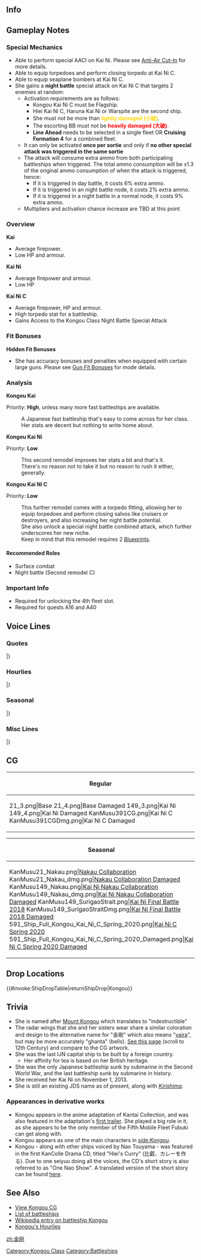 ==Info==
{{KanmusuInfo|ID=021}}
{{KanmusuInfo|ID=021a}}
{{KanmusuInfo|ID=149}}
{{KanmusuInfo|ID=391}}

==Gameplay Notes==
===Special Mechanics===
* Able to perform special AACI on Kai Ni. Please see [[Anti-Air Cut-In]] for more details.
* Able to equip torpedoes and perform closing torpedo at Kai Ni C.
* Able to equip seaplane bombers at Kai Ni C.
* She gains a '''night battle''' special attack on Kai Ni C that targets 2 enemies at random: 
** Activation requirements are as follows:  
*** Kongou Kai Ni C must be Flagship.
*** Hiei Kai Ni C, Haruna Kai Ni or Warspite are the second ship.
*** She must not be more than <span style="color:gold;">'''lightly damaged (小破)'''</span>.
*** The escorting BB must not be <span style="color:red;">'''heavily damaged (大破)'''</span>.
*** '''Line Ahead''' needs to be selected in a single fleet OR '''Cruising Formation 4''' for a combined fleet.
** It can only be activated '''once per sortie''' and only if '''no other special attack was triggered in the same sortie'''
** The attack will consume extra ammo from both participating battleships when triggered. The total ammo consumption will be x1.3 of the original ammo consumption of when the attack is triggered, hence:
***If it is triggered in day battle, it costs 6% extra ammo.
***If it is triggered in an night battle node, it costs 2% extra ammo.
***If it is triggered in a night battle in a normal node, it costs 9% extra ammo.
** Multipliers and activation chance increase are TBD at this point

===Overview===
'''Kai'''
* Average firepower.
* Low HP and armour.

'''Kai Ni'''
* Average firepower and armour.
* Low HP

'''Kai Ni C'''
* Average firepower, HP and armour.
* High torpedo stat for a battleship.
* Gains Access to the Kongou Class Night Battle Special Attack

===Fit Bonuses===
{{:{{BASEPAGENAME}}/Equipment Bonuses}}
{{clear}}

'''Hidden Fit Bonuses'''
* She has accuracy bonuses and penalties when equipped with certain large guns. Please see [[Gun Fit Bonuses]] for mode details.

===Analysis===
'''Kongou Kai'''

Priority: '''High''', unless many more fast battleships are available.

:A Japanese fast battleship that's easy to come across for her class.
:Her stats are decent but nothing to write home about.



'''Kongou Kai Ni'''

Priority: '''Low'''

:This second remodel improves her stats a bit and that's it.
:There's no reason not to take it but no reason to rush it either, generally.



'''Kongou Kai Ni C'''  

Priority: '''Low'''
:This further remodel comes with a torpedo fitting, allowing her to equip torpedoes and perform closing salvos like cruisers or destroyers, and also increasing her night battle potential. 
:She also unlock a special night battle combined attack, which further underscores her new niche.
:Keep in mind that this remodel requires 2 [[Blueprint]]s.


====Recommended Roles====
* Surface combat
* Night battle (Second remodel C)

===Important Info===
* Required for unlocking the 4th fleet slot.
* Required for quests A16 and A40

==Voice Lines==
===Quotes===
{{ShipquoteHeader}}
{{ShipquoteKai
|scenario = Introduction
|origin = 英国で産まれた帰国子女の金剛デース！ ヨロシクオネガイシマース！
|translation = I'm the English-born returnee, Kongou! Please take good care of me!
|audio = KongoGet.ogg
}}
{{ShipquoteKai
|scenario = Introduction
|kai3 = yes
|origin = 英国で産まれた帰国子女の金剛、その第三改装デース！提督、 ドゾヨロシクオネガイシマース！
|translation = I'm the English-born returnee, Kongou! Now with my 3rd remodel! Admiral, please take good care of me!
|audio = KongouKai2C-Intro.mp3
}}
{{ShipquoteKai
|scenario = Library
|origin = 超弩級戦艦として建造技術導入を兼ねて英国ヴィッカース社で建造された、金剛デース！
太平洋戦域でも持ち前の高速力を活かして、大活躍デース！ 期待してネ！
|translation = I'm the super dreadnought built with foreign technology by the Vickers Shipbuilding Company in England, Kongou!<ref>The IJN commissioned [https://en.wikipedia.org/wiki/George_Thurston George Thurston] to design them a modern battleship, the result was an improved [https://en.wikipedia.org/wiki/Lion-class_battlecruiser Lion-class].</ref>
I'll put my naturally high speed to great use in the Pacific Theatre too!<ref>She had a maximum speed of 30 knots, faster than most of her contemporaries and could keep up with the lighter ships in the fleet.</ref> Look forward to it!
|audio = KongoLibrary.ogg
}}
{{ShipquoteKai
|scenario = Secretary 1
|origin = Hi！今日も良い天気ネー！
|translation = Hi! Today is another splendid day!
|audio = KongoPort1.ogg
}}
{{ShipquoteKai
|scenario = Secretary 2
|origin = 紅茶が飲みたいネー
|translation = I'd love a cuppa~ 
|audio = KongoPort3.ogg
}}
{{ShipquoteKai
|scenario = Secretary 2
|kai3 = yes
|origin = この戦いの後も、また提督と紅茶を飲みたいネ！ 
|translation = I want to drink tea with the Admiral again after this battle! 
|audio = Kongou_Kantai_Kessen_2018_Sec2b.mp3
}}
{{ShipquoteKai
|scenario = Secretary 3
|origin = Hey、提督ぅー！ 触ってもイイけどサー、時間と場所をわきまえなヨー！
|translation = Hey, Admiral! I don't mind you touching me, but mind the time and place!
|audio = KongoPort2.ogg
}}
{{ShipquoteKai
|scenario = Secretary 3
|kai3 = yes
|origin = Hey、提督ぅー！愛し合うのはof courseだけど、時間と場所をわきまえなヨー！OK?
|translation = Hey, Admiral! It's fine to be lovey dovey, but mind the time and place! Ok?
|audio = KongouKai2C-Sec3.mp3
}}
{{ShipquoteKai
|scenario = Secretary Idle
|origin = 目を離さないでって言ったのにぃ～！提督ぅー、何してるデース！
|translation = I told you not to take your eyes off me~! Admiral, what are you doing~!?
|audio = KongoIdle.ogg
}}
{{ShipquoteKai
|scenario = Secretary (Married)
|origin = Hey、提督ぅ～！いつも頑張ってるけど、あまり無理はしないで欲しいデース！
|translation = Hey, Admiral~! You're always working hard, but I hope that you don't overdo it!
|audio = KongoPortMarriage.ogg
}}
{{ShipquoteKai
|scenario = Secretary (Married)
|kai3 = yes
|origin = 提督…少しだけギュットしてもらってもいいデス…んー…えへへぇ。Thank you! またがんばれます！
|translation = Admiral... it's fine to hold me just a little tighter... Ngh... Ehehe. Thank you! I can keep working hard!
|audio = KongouKai2C-SecMarried.mp3
}}
{{ShipquoteKai
|scenario = Wedding
|origin = 提督ぅ～、時間と場所もそうだケド、ムードとタイミングも忘れたらNOなんだからネ…?
|translation = Admiral~, even though it's the right time and place; it will still be a "No"... If you forget the mood and timing, alright...?
|audio = KongoMarriage.ogg
}}
{{ShipquoteKai
|scenario = Player's Score
|origin = 提督！You've got mail！Love letterは許さないからネ！
|translation = Admiral! You've got mail! I won't forgive you if it's a love letter!
|audio = KongoScore.ogg
}}
{{ShipquoteKai
|scenario = Joining the Fleet
|origin = 私たちの出番ネ！Follow me！皆さん、ついてきてくださいネー
|translation = It's our turn now! Follow me! Everyone, please give it your all!
|audio = KongoJoin.ogg
}}
{{ShipquoteKai
|scenario = Joining the Fleet
|kai3 = yes
|origin = 第一遊撃部隊、第二部隊、私達の出番ネー。Follow me! 皆さん、本気でついてきてくださいネー！
|translation = 1st Striking Force, 2nd Section, it's our turn to shine. Follow me! Everyone, please really give it your all!
|audio = KongouKai2C-JoinFleet.mp3
}}
{{ShipquoteKai
|scenario = Equipment 1
|origin = Yes！私の実力、見せてあげるネー！
|translation = Yes! I will show you what I'm made of!
|audio = KongoEquip1.ogg
}}
{{ShipquoteKai
|scenario = Equipment 2
|origin = やっと本当の私になれた気がシマース！
|translation = It feels like I've finally became my true self!
|audio = KongoEquip2.ogg
}}
{{ShipquoteKai
|scenario = Equipment 3 
|origin = Wow！congratulations！
|translation = Wow! Congratulations!
|audio = KongoEquip3.ogg
}}
{{ShipquoteKai
|scenario = Equipment 3
|kai2 = yes
|origin = Wow！提督にpresentsネー！
|translation = Wow! Presents from the Admiral!
|audio = KongoEquip3Kai2.ogg
}}
{{ShipquoteKai
|scenario = Supply
|origin = Supplyは大切ネ！
|translation = Supplies are important!
|audio = KongoSupply.ogg
}}
{{ShipquoteKai
|scenario = Docking (Minor Damage)
|origin = Tea timeは大事にしないとネー！
|translation = It's important to take time out for tea time!
|audio = KongoRepairMinor.ogg
}}
{{ShipquoteKai
|scenario = Docking (Major Damage)
|origin = うー…日頃の無理が祟ったみたいデース…
|translation = Oh... seems like my exertions are catching up to me. <ref>Kongou was routinely deployed in battles due to her speed.</ref>
|audio = KongoRepairMajor.ogg
}}
{{ShipquoteKai
|scenario = Construction
|origin = Newfaceが登場したヨー
|translation = 	A new face has arrived~
|audio = KongoConstruction.ogg
}}
{{ShipquoteKai
|scenario = Returning from Sortie
|origin = 戦果resultがあがったヨー！
|translation = The battle results are in!
|audio = KongoReturn.ogg
}}
{{ShipquoteKai
|scenario = Starting a Sortie
|origin = 提督のハートを掴むのは、私デース！
|translation = I will be the one who wins the Admiral's heart!
|audio = KongoSortie.ogg
}}
{{ShipquoteKai
|scenario = Starting a Sortie
|kai3 = yes
|origin = 榛名、準備はいい？第三戦隊、抜錨！提督のハートを掴むのは、私達デス！
|translation = Haruna, are you ready? 3rd fleet, weigh anchor! We'll be the ones to win the Admiral's heart!
|audio = KongouKai2C-Sortie.mp3
}}
{{ShipquoteKai
|scenario = Starting a Battle
|origin = 撃ちます！Fire！
|translation = Engaging! FIRE!
|audio = KongoBattleStart.ogg
}}
{{ShipquoteKai
|scenario = Starting a Battle
|kai3 = yes
|origin = New Kongou-classのfirepowerを見るデス！
|translation = I'll show you the firepower of the new Kongou-class!
|audio = KongouKai2C-BattleStart.mp3
}}
{{ShipquoteKai
|scenario = Attack
|origin = Burning...Love！
|translation = Burning... Love!
|audio = KongoAttack.ogg
}}
{{ShipquoteKai
|scenario = Special 1
|kai3 = yes
|origin = さあ、決めますよ！全主砲、target!
|translation = Now, it's the moment of truth! All main guns, on target!
|audio = Ship_Voice_Kongou_Kai_Ni_C_Special_1.mp3
}}
{{ShipquoteKai
|scenario = Daytime Spotting/ Night Battle Attack
|origin = 全砲門！Fire！
|translation = 	All guns, Fire!
|audio = KongoNightAttack.ogg
}}
{{ShipquoteKai
|scenario = Night Battle
|origin = これでfinish！？な訳無いデショ！私は食らいついたら離さないワ！
|translation = You think I'm finished!? Think again! I won't let go once I've got you!
|audio = KongoNightBattle.ogg
}}
{{ShipquoteKai
|scenario = Night Battle
|kai3 = yes
|origin = 食らいついたら離さないって…言ったデース！
|translation = I told you... I won't let you go once I've got you!
|audio = Kongou_Kantai_Kessen_2018_NightAtk.mp3
}}
{{ShipquoteKai
|scenario = MVP
|origin = 私の活躍見てくれたの？もっと頑張るから目を離しちゃnoなんだからネ！
|translation = Did you see my exploits? I'll do even better so don't take your eyes off me!
|audio = KongoMVP.ogg
}}
{{ShipquoteKai
|scenario = Minor Damage 1
|origin = あぁあっ！
|translation = Aah!
|audio = KongoHitMinor1.ogg
}}
{{ShipquoteKai
|scenario = Minor Damage 2
|origin = 提督ぅー！
|translation = 	Admiral~!
|audio = KongoHitMinor2.ogg
}}
{{ShipquoteKai
|scenario = Major Damage
|origin = Shit！提督に貰った大切な装備が！
|translation = Shit! The precious equipment I got from the Admiral has...!
|audio = KongoHitMajor.ogg
}}
{{ShipquoteKai
|scenario = Sunk
|origin = 提督…どうか武運長久を…私…ヴァルハラから見ているネ…
|translation = Admiral... May your fortunes hold...I'll... be watching from Valhalla... <ref>Valhalla means a old Norse Valhöll "hall of the slain who die in combat travel to Valhalla upon death influence in Norse mythology in Europe.</ref>
|audio = KongoSunk.ogg
}}
|} <references/>
{{clear}}

===Hourlies===
{{ShipquoteHeader | type = hourly}}
{{ShipquoteKai
|scenario = 00:00
|origin = 午前０時justデース！
|translation = It's just 12am!
|audio = Kongou-00.ogg
}}
{{ShipquoteKai
|scenario = 01:00
|origin = 午前１時。提督は働き者デース。
|translation = 1am. You're a hard worker, Admiral.
|audio = Kongou-01.ogg
}}
{{ShipquoteKai
|scenario = 02:00
|origin = 午前…２時…いつまで働くのー？　ふぇぇ…
|translation = 2... am... How long will you keep working? *Yawn*...
|audio = Kongou-02.ogg
}}
{{ShipquoteKai
|scenario = 03:00
|origin = 午前...三時...I'm just sleeping now...
|translation = 3... am... I'm just sleeping now...
|audio = Kongou-03.ogg
}}
{{ShipquoteKai
|scenario = 04:00
|origin = 午前...４時...提督もこっちに来るネ…すぅすぅ…提督～？
|translation = 4... am... So you came over too, Admiral... *sleeping sounds*... Admiral~?
|audio = Kongou-04.ogg
}}
{{ShipquoteKai
|scenario = 05:00
|origin = 午前５時。ん？今比叡の叫び声が聞こえたような？
|translation = 5am. Hmm? Did I just hear Hiei screaming?
|audio = Kongou-05.ogg
}}
{{ShipquoteKai
|scenario = 06:00
|origin = Good morning!朝６時デース！提督ぅー。朝からかっこいいデース！
|translation = Good morning! It's 6 in the morning! You look good in the morning, Admiral!
|audio = Kongou-06.ogg
}}
{{ShipquoteKai
|scenario = 07:00
|origin = 朝７時デース！提督のbreakfastなんですカー？
|translation = It's 7 in the morning! What are you having for breakfast, Admiral?
|audio = Kongou-07.ogg
}}
{{ShipquoteKai
|scenario = 08:00
|origin = 午前８時デース。Wow!朝は納豆ですカー。あのー、混ぜたり、乗せたりするやつですネー！
|translation = It's 8am. Wow! Natto in the morning? Ummm, first mix it then put it on top like this right!
|audio = Kongou-08.ogg
}}
{{ShipquoteKai
|scenario = 09:00
|origin = 午前９時デース。ジャパニーズbreakfast、堪能シマシター。
|translation = It's 9am. I enjoyed that Japanese breakfast.
|audio = Kongou-09.ogg
}}
{{ShipquoteKai
|scenario = 10:00
|origin = Ten o'clock!朝のお仕事、come on!
|translation = Ten o'clock! Come on, let's do the morning's work!
|audio = Kongou-10.ogg
}}
{{ShipquoteKai
|scenario = 11:00
|origin = Eleven～！Hey, 提督ぅー。 見ているダケで、飽きないネー！
|translation = Eleven~! Hey, Admiral~... You just don't get tired of watching me~!
|audio = Kongou-11.ogg
}}
{{ShipquoteKai
|scenario = 12:00
|origin = 正午１２時をアナウンスするデース！ランチの時間デース！
|translation = It's the 12pm announcement! It's time for lunch!
|audio = Kongou-12.ogg
}}
{{ShipquoteKai
|scenario = 13:00
|origin = 午後１時！提督のランチはまた納豆デスカー。紅茶とはあんまり...合わないデス...
|translation = 1pm.! You're having natto for lunch again, Admiral? That... doesn't go well with... black tea...
|audio = Kongou-13.ogg
}}
{{ShipquoteKai
|scenario = 14:00
|origin = 午後２時。もうすぐ tea time ネー！スコーン用意して、waiting for you！
|translation = 2pm. It's almost tea time! I've got scones waiting for you!
|audio = Kongou-14.ogg
}}
{{ShipquoteKai
|scenario = 15:00
|origin = 午後３時。提督と二人でtea timeデース！huuuum～紅茶が美味しいネー♪
|translation = 3pm. Tea time with the Admiral! Mmmmm, black tea is delicious♪
|audio = Kongou-15.ogg
}}
{{ShipquoteKai
|scenario = 16:00
|origin = 午後４時。HEY！提督ぅー、私手作りのスコーンはいかがでしたか～？
|translation = 4pm. Hey, Admiral~ How about having one of my hand-made scones?
|audio = Kongou-16.ogg
}}
{{ShipquoteKai
|scenario = 17:00
|origin = Evening five o'clock． 提督を想う気持ちは誰にも負けないネ！
|translation = Five o'clock in the evening. I won't lose to anyone in feelings for you, Admiral! 
|audio = Kongou-17.ogg
}}
{{ShipquoteKai
|scenario = 18:00
|origin = 午後６時。今日のディナーは英国式のカレーを提督に作ってあげるデース！
|translation = 6pm. I'll be making English-style curry for you tonight, Admiral!
|audio = Kongou-18.ogg
}}
{{ShipquoteKai
|scenario = 19:00
|origin = 時報ですかー？今スープの煮込み中デース。話しかけないで下サーイ。
|translation = A hourly announcement? I'm making soup right now. Please don't talk to me.
|audio = Kongou-19.ogg
}}
{{ShipquoteKai
|scenario = 20:00
|origin = 午後８時デース、HEY、テイトク―！英国式金剛カレーが出来上がったヨー、召し上がれ♪
|translation = It's 8pm. Hey, Admiral! Kongou's English-style curry is done~ Help yourself♪
|audio = Kongou-20.ogg
}}
{{ShipquoteKai
|scenario = 21:00
|origin = 午後９時。カレーの具がないですって？ 問題nothing♪ 溶け込んでるのデース！
|translation = 9pm. There's nothing in the curry? That's not a problem♪ It's all blended in!
|audio = Kongou-21.ogg
}}
{{ShipquoteKai
|scenario = 22:00
|origin = 午後１０時デース！提督ぅー。今日も一日、ご苦労様ネー！一緒に明日も頑張るネ。
|translation = It's 10pm! Thanks for all your hard work everyday, Admiral! Let's work hard together tomorrow too!
|audio = Kongou-22.ogg
}}
{{ShipquoteKai
|scenario = 23:00
|origin = そろそろgood nightの時間デース、明日も提督のtime keeper担当するからネ!
|translation = It's almost 'good night' time! I'll be your time keeper tomorrow too alright, Admiral?
|audio = Kongou-23.ogg
}}
|} <references/>
{{clear}}

===Seasonal===
{{SeasonalHeaderOld}}
{{SeasonalQuote
|scenario = [[Seasonal/Valentine%27s_Day_2015|Valentine’s Day 2015]]
|origin = HEY、提督ぅー！BURNING LOVEな、チョコレート持ってきたヨ－！
|translation =	Hey, Admiral! I’ve got you some chocolates full of BURNING LOVE~!
|audio = Kongou_Valentine_Sec1.ogg
|notes = Secretary 1
}}
{{SeasonalQuote
|scenario = [[Seasonal/Valentine%27s_Day_2015|Valentine’s Day 2015]]
|origin = バーニング...バレンタインラブ！
|translation = Burning… Valentine’s love!
|audio = Kongou_Valentine_Atk.ogg
|notes = Attack
}}
{{SeasonalQuote
|scenario = [[Seasonal/White_Day_2015|White Day 2015]]
|origin = HEY、提督.わたしへのホワイトデーのビッグなお返しは、なんですか？
|translation = Hey, Admiral. What’s the big return gift I’m getting for White Day?
|audio =Kongou_WhiteDay.ogg
|notes = 
}}
{{SeasonalQuote
|scenario = [[Seasonal/Second_Anniversary|2nd Anniversary]]
|origin = Hey、提督！Second Anniversaryだよ！Congratulations！
|translation = Hey, Admiral! It’s the 2nd anniversary!  Congratulations!
|audio = 021_Kongou_2ndAnniv.mp3
|notes = 
}}
{{SeasonalQuote
|scenario = [[Seasonal/Rainy_Season_2015|Rainy Season 2015]]
|origin = Oh、Rainyな梅雨のSeason、私苦手デース！うぅ～
|translation = Oh, I don’t like the rainy season! Urgh~
|audio = Kongou_Rainy_Secretary_1.ogg
|notes =
}}
{{SeasonalQuote
|scenario = [[Seasonal/Mid_Summer_Season_Update|Midsummer 2015]]
|origin = Summer season到来デース！ 比叡？ 私のswimming wearは？ えぇ、nothing？
|translation = Summer is here! Hiei? What about my swimsuit? Eh, nothing?
|audio = Kongou_Mid_Summer.ogg
|notes =
}}
{{SeasonalQuote
|scenario = [[Seasonal/Christmas_2015|Christmas 2015]]
|origin = Hey、提督！メリークリスマスだよ！さ、私へのプレゼントを早く出すのデス！さ！さぁ！あぁ、逃げたデス！待て！！
|translation = Hey, Admiral! Merry Christmas! Now, hurry up and bring out my present! Hurry it up! Ah, he ran away! Wait!!
|audio = Kongou_Christmas_2015_Sec1.ogg
|notes =
}}
{{SeasonalQuote
|scenario = [[Seasonal/End_of_Year_2015|End of Year 2015]]
|origin = おぉ！今年ももうディセンバーです！早いものですね、提督。鎮守府も大掃除ですか？私に任せるデス！
|translation = Oh! It’s already December! Time flies, Admiral. Spring cleaning the Naval Base? Leave it to me!
|audio = Kongou_Year_End_2015_Sec1.ogg
|notes = 
}}
{{SeasonalQuote
|scenario = [[Seasonal/New_Year_2016|New Year 2016]]
|origin = わぁ、Happy New Year！！提督ぅ、New Yearも、金剛型高速戦艦を、よろしくお願いしマース！！
|translation = Yay, Happy New Year!! Please take care of the Kongou-class fast battleships this year too, Admiral!!
|audio = Kongou_kai_ni_New_Years_Day_2016.ogg
|notes = 
}}
{{SeasonalQuote
|scenario = [[Seasonal/Setsubun_2016|Setsubun 2016]]
|origin = Hey、提督ぅー！今年の節分は、この金剛型四姉妹がdirectionさせていただきマース！まず、鬼役ですが…あぁ、提督ぅ！なぜ逃げるデース！？
|translation = Hey, Admiral! Let us four Kongou-class sisters direct Setsubun this year! First, the Oni will be… Ah, Admiral! Why are you running away!?
|audio = Kongou_Setsubun_2016_Sec1.ogg
|notes = 
}}
{{SeasonalQuote
|scenario = [[Seasonal/Third_Anniversary|3rd Anniversary]]
|origin = Hey 、提督！Third Anniversaryだよ！Yay! Congratulations…and…BURNING…LOVE!
|translation = Hey, Admiral! It’s the 3rd Anniversary! Yay! Congratulations… and… BURNING… LOVE!
|audio = Kongou_3rd_Anniversary_Sec1.mp3
|notes = 
}}
{{SeasonalQuote
|scenario = [[Seasonal/Saury_2016|Saury Festival 2016]]
|origin = サンマ…？Oh、秋刀魚デスネー！探照灯を満載して、漁場に向かうデース！こういうのも、楽しいネー！
|translation = Sanma…? Oh, you mean saury! Let’s load up the searchlights and head to the fishing grounds! This will be fun!
|audio = Kongou_Sec1_Saury_2016.mp3
|notes = 
}}
{{SeasonalQuote
|scenario = [[Seasonal/Fourth_Anniversary|4th Anniversary]]
|origin = HEY、HEY、HEY!提督ぅー！Fourth Anniversaryダヨー!!Yeaaah！！Congratulations、and Burning…Looooooove!!
|translation = HEY, HEY, HEY! Admiral~! It’s the 4th Anniversary!! Yeaaah! Congratulations and burning… LOOOOOOVE!!
|audio = Kongou_4th_Anniversary_Sec1_2017.mp3
|notes = 
}}
{{SeasonalQuote
|scenario = [[Seasonal/Fifth_Anniversary|5th Anniversary]]
|origin = Hey, 提督！5th Anniversaryだよー！Congratulation and BURNING LOVE!
|translation = Hey, Admiral! It’s the 5th Anniversary! Congratulations and BURNING LOVE!
|audio = Kongou_5th_Anniversary_Sec1.mp3
|notes = 
}}
{{SeasonalQuote
|scenario = [[Seasonal/Late_Autumn_2018|Late Autumn 2018]]
|origin = 比叡、鎮守府祭り！提督、一緒に行くです！今年も何やら…変な祭りです？
|translation = It's the Naval Base Festival, Hiei! Let's go together, Admiral! Looks like it's... some strange festival this year?
|audio = Kongou_Late_Autumn_2018_Sec1.mp3
|notes = 
}}
{{SeasonalQuote
|scenario = [[Seasonal/Sixth_Anniversary|6th Anniversary]]
|origin = Hey, 提督！ 6th Anniversaryダヨ！Yay! Congratulations and BURNING LOVE!
|translation = Hey, Admiral! It's the 6th Anniversary! Yay! Congratulations and BURNING LOVE!
|audio = Kongou_6th_Anniversary_Sec1.mp3
|notes = 
}}
{{SeasonalQuote
|scenario = [[Seasonal/Coming_of_Spring_2020|Spring 2020]]
|origin = いらっしゃいませ！鎮守府へようこそです！
|translation = Welcome! Welcome to the Naval Base!
|audio = Kongou_Kai_Ni_C_Spring_2020_Secretary_1.mp3
|notes = Kai Ni C
}}
{{SeasonalQuote
|scenario = [[Seasonal/Seventh_Anniversary|7th Anniversary 2020]]
|origin = Hey, HEY, 提督！7th Anniversaryだよ！Congratulations aaaaaaaand... BURNING LOVE!!
|translation = Hey, HEY, Admiral! It's the 7th Anniversary! Congratulations aaaaaaaand... BURNING LOVE!!
|audio = Kongou_7th_Anniversary_Secretary_1.mp3
|notes = 
}}
|}<references/>

{{clear}}

===Misc Lines===
{{SeasonalHeaderOld}}
{{SeasonalQuote
|scenario = [[Seasonal/Final_Battle|Eve of the Final Battle 2018]]
|origin = 提督、私達三戦隊も、準備を始めるネ。
|translation = BatDiv3 has begun preparations too, Admiral.
|audio = Kongou_Kantai_Kessen_2018_Sec2.mp3
|notes = Seretary 2
}}
{{SeasonalQuote
|scenario = [[Seasonal/Final_Battle|Final Battle 2018]]
|origin = この戦いの後も、また提督と紅茶を飲みたいネー！
|translation = I want to have tea with the Admiral again after this battle!
|audio = Kongou_Kantai_Kessen_2018_Sec2b.mp3
|notes = Secretary 2
}}
{{SeasonalQuote
|scenario = [[Seasonal/Final_Battle|Final Battle 2018]]
|origin = 届いて！もう少しだから！
|translation = Hit! Just a bit closer!
|audio = Kongou_Kantai_Kessen_2018_Atk.mp3
|notes = Attack
}}
{{SeasonalQuote
|scenario = [[Seasonal/Final_Battle|Final Battle 2018]]
|origin = 食らいついたら離さないって、言ったデース！
|translation = I told you, I won’t let go once I’ve got you!
|audio = Kongou_Kantai_Kessen_2018_NightAtk.mp3
|notes = Night Battle Attack
}}
{{SeasonalQuote
|scenario = [[Winter_2018_Event|Final Battle 2018]]
|origin = 第三戦隊、榛名、準備はいい？提督のハートは掴むのは、私デス！
|translation = BatDiv3, are you ready, Haruna? I’ll be the one to capture the Admiral’s heart!
|audio = Kongou_FriendFleet.mp3
|notes = Friend Fleet line
}}
{{SeasonalQuote
|scenario = [[Seasonal/Final_Battle|Homecoming 2018]]
|origin = 提督、私達勝ったよ。レイテ沖の決戦、捷一号作戦、私達、みんなで港に戻れるよ。…提督？えへ、疲れたの？
|translation = We won, Admiral. We’ve all returned to port from the Final Battle of Leyte Gulf, Operation Sho-1. …Admiral? Heh, are you tired?
|audio = Kongou_Homecoming_2018_Sec1.mp3
|notes = 
}}
{{SeasonalQuote
|scenario = [[Spring 2019 Event]]
|origin = Hey、提督！私達の活躍、絶対見ていてくださいネー！
|translation = Hey, Admiral! You better not miss our fight!
|audio = Ship_Voice_Kongou_Kai_Ni_C_Spring_2019_Event_Friend_Fleet_1.mp3
|notes = Friend Fleet Line
}}
|}<references/>

{{clear}}

==CG==
{| class="mw-collapsible mw-collapsed wikitable" style="width: 100%;"
!Regular
|-
|<gallery>
21_3.png|Base
21_4.png|Base Damaged
149_3.png|Kai Ni
149_4.png|Kai Ni Damaged
KanMusu391CG.png|Kai Ni C
KanMusu391CGDmg.png|Kai Ni C Damaged
</gallery>
|}

{| class="mw-collapsible mw-collapsed wikitable" style="width: 100%;"
!Seasonal
|-
|<gallery>
KanMusu21_Nakau.png|[[Seasonal/Nakau_Collaboration|Nakau Collaboration]]
KanMusu21_Nakau_dmg.png|[[Seasonal/Nakau_Collaboration|Nakau Collaboration Damaged]]
KanMusu149_Nakau.png|[[Seasonal/Nakau_Collaboration|Kai Ni Nakau Collaboration]]
KanMusu149_Nakau_dmg.png|[[Seasonal/Nakau_Collaboration|Kai Ni Nakau Collaboration Damaged]]
KanMusu149_SurigaoStrait.png|[[Seasonal/Final_Battle|Kai Ni Final Battle 2018]]
KanMusu149_SurigaoStraitDmg.png|[[Seasonal/Final_Battle|Kai Ni Final Battle 2018 Damaged]]
591_Ship_Full_Kongou_Kai_Ni_C_Spring_2020.png|[[Seasonal/Coming_of_Spring_2020|Kai Ni C Spring 2020]]
591_Ship_Full_Kongou_Kai_Ni_C_Spring_2020_Damaged.png|[[Seasonal/Coming_of_Spring_2020|Kai Ni C Spring 2020 Damaged]]
</gallery>
|}

==Drop Locations==
{{#invoke:ShipDropTable|returnShipDrop|Kongou}}

==Trivia==
*She is named after [[:wikipedia:Mount_Kong%C5%8D|Mount Kongou]] which translates to "indestructible"
*The radar wings that she and her sisters wear share a similar coloration and design to the alternative name for "金剛" which also means "[http://en.wikipedia.org/wiki/Vajra vajra]", but may be more accurately "ghanta" (bells). [http://drilbudorje.tripod.com/_Dorje.htm See this page] (scroll to 12th Century) and compare to the CG artwork.
*She was the last IJN capital ship to be built by a foreign country.
**Her affinity for tea is based on her British heritage.
*She was the only Japanese battleship sunk by submarine in the Second World War, and the last battleship sunk by submarine in history.
*She received her Kai Ni on November 1, 2013.
*She is still an existing JDS name as of present, along with ''[[Kirishima]]''.

===Appearances in derivative works=== 
*Kongou appears in the anime adaptation of Kantai Collection, and was also featured in the adaptation's [https://www.youtube.com/watch?v=ABZN292gvRo first trailer]. She played a big role in it, as she appears to be the only member of the Fifth Mobile Fleet Fubuki can get along with.
*Kongou appears as one of the main characters in ''[[Print media#side:Kongou|side:Kongou]]''.
*Kongou - along with other ships voiced by Nao Touyama - was featured in the first KanColle Drama CD, titled "Hiei's Curry" (比叡、カレーを作る). Due to one seiyuu doing all the voices, the CD's short story is also referred to as "One Nao Show". A translated version of the short story can be found [https://www.youtube.com/watch?v=H71UmCq3lWc here]. <!-- An earlier revision also had this: https://soundcloud.com/masapusan/one-nao-show -->

==See Also==
*[[Kongou/Gallery|View Kongou CG]]
*[[EliteBB|List of battleships]]
*[[wikipedia:Japanese_battleship_Kongō|Wikipedia entry on battleship Kongou]]
* [http://www.nicovideo.jp/watch/sm22168432 Kongou's Hourlies]
{{shiplist}}
[[zh:金刚]]
[[Category:Kongou Class]]
[[Category:Battleships]]